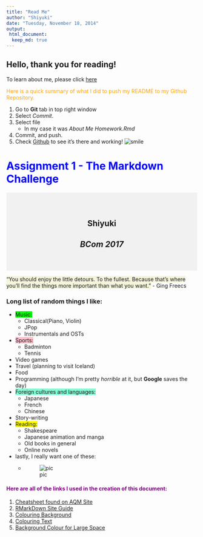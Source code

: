 ```yaml
---
title: "Read Me"
author: "Shiyuki"
date: "Tuesday, November 18, 2014"
output: 
 html_document:
  keep_md: true
---
```


Hello, thank you for reading! 
---


To learn about me, please click [here](http://htmlpreview.github.io/?https://github.com/AQM-WorkshopRepo/YJ_Song_AQM/blob/master/README.html)

<span style="color:orange;">Here is a quick summary of what I did to push my README to my Github Repository.</span>

1. Go to **Git** tab in top right window
1. Select _Commit_.
1. Select file 
    - In my case it was _About Me Homework.Rmd_
1. Commit, and push.
1. Check [Github](github.com) to see it's there and working! 
![smile](http://a.deviantart.net/avatars/h/a/hardeeharhar1423.gif?11)

# <span style="color:blue;">Assignment 1 - The Markdown Challenge</span>
 
<div style="background-color:rgba(0, 0, 0, 0.0470588); text-align:center; vertical-align: middle; padding:40px 0;">
## **Shiyuki**

## _BCom 2017_
</div>

<span style="background-color:beige">“You should enjoy the little detours. To the fullest. Because that’s where you’ll find the things more important than what you want.”</span> - Ging Freecs

### Long list of random things I like:
+ <span style="background-color:lime">Music:</span>
    * Classical(Piano, Violin) 
    * JPop
    * Instrumentals and OSTs
+ <span style="background-color:pink">Sports:</span>
    * Badminton
    * Tennis
+ Video games
+ Travel (planning to visit Iceland)
+ Food
+ Programming (although I'm pretty _horrible_ at it, but **Google** saves the day)
+ <span style="background-color:aquamarine">Foreign cultures and languages:</span>
    * Japanese
    * French
    * Chinese
+ Story-writing
+ <span style="background-color:yellow">Reading:</span>
    * Shakespeare
    * Japanese animation and manga
    * Old books in general
    * Online novels
+ lastly, I really want one of these:
    * ![pic](http://www.chinchillachronicles.com/images/genetics_codominant_gene_pink_white.jpg)

####  <span style="color:purple;">Here are all of the links I used in the creation of this document:</span>
1. [Cheatsheet found on AQM Site](http://assemble.io/docs/Cheatsheet-Markdown.html)
1. [RMarkDown Site Guide](http://rmarkdown.rstudio.com/authoring_basics.html)
1. [Colouring Background](http://stackoverflow.com/questions/11509830/how-to-add-color-to-githubs-readme-md-file)
1. [Colouring Text](http://www.share-elm.com/sprout/546c33a6e4b00800031fedd3)
1. [Background Colour for Large Space](http://answers.squarespace.com/questions/33137/change-background-color-of-text-block)
